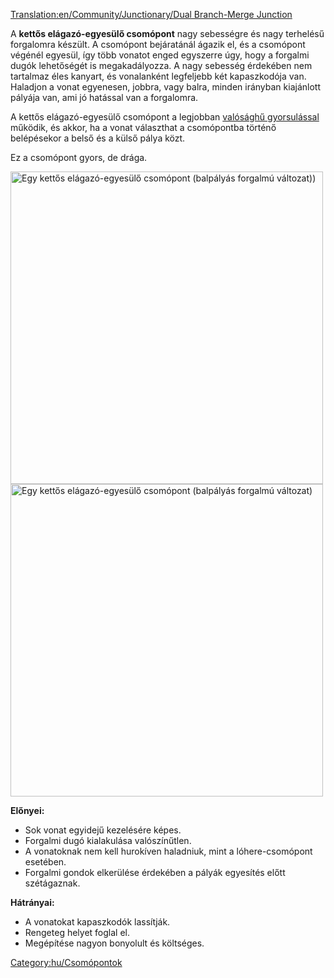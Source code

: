 [[Translation:en/Community/Junctionary/Dual Branch-Merge Junction]]

{{hu/Csomópontmenü}}
A '''kettős elágazó-egyesülő csomópont''' nagy sebességre és nagy terhelésű forgalomra készült. A csomópont bejáratánál ágazik el, és a csomópont végénél egyesül, így több vonatot enged egyszerre úgy, hogy a forgalmi dugók lehetőségét is megakadályozza. A nagy sebesség érdekében nem tartalmaz éles kanyart, és vonalanként legfeljebb két kapaszkodója van. Haladjon a vonat egyenesen, jobbra, vagy balra, minden irányban kiajánlott pályája van, ami jó hatással van a forgalomra.

A kettős elágazó-egyesülő csomópont a legjobban [[hu/Archive/Manual/Settings/Valósághű gyorsulás|valósághű gyorsulással]] működik, és akkor, ha a vonat választhat a csomópontba történő belépésekor a belső és a külső pálya közt.

Ez a csomópont gyors, de drága.

[[File:en/DuelBranchMerge.png|thumb|center|500px|Egy kettős elágazó-egyesülő csomópont (balpályás forgalmú változat))]]
[[File:en/DuelBranchMerge RightSide.png|thumb|center|500px|Egy kettős elágazó-egyesülő csomópont (balpályás forgalmú változat)]]

'''Előnyei:'''
*Sok vonat egyidejű kezelésére képes.
*Forgalmi dugó kialakulása valószínűtlen.
*A vonatoknak nem kell hurokíven haladniuk, mint a lóhere-csomópont esetében.
*Forgalmi gondok elkerülése érdekében a pályák egyesítés előtt szétágaznak.

'''Hátrányai:'''
*A vonatokat kapaszkodók lassítják.
*Rengeteg helyet foglal el.
*Megépítése nagyon bonyolult és költséges.

[[Category:hu/Csomópontok]]